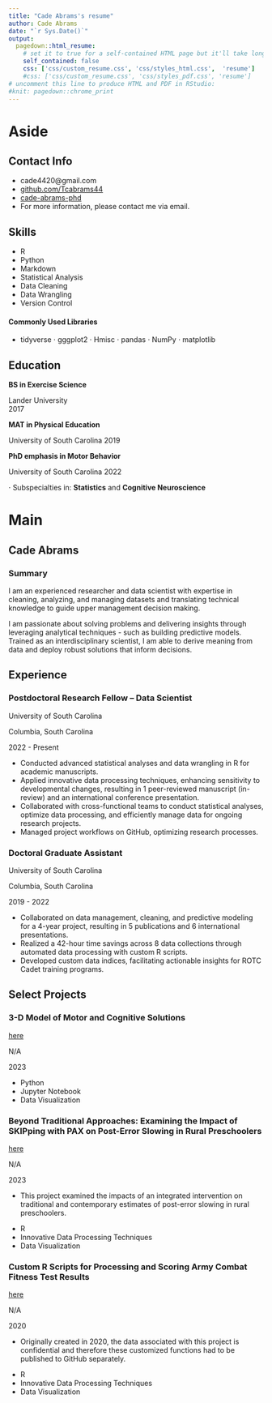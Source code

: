 ```yaml
---
title: "Cade Abrams's resume"
author: Cade Abrams
date: "`r Sys.Date()`"
output:
  pagedown::html_resume:
    # set it to true for a self-contained HTML page but it'll take longer to render
    self_contained: false
    css: ['css/custom_resume.css', 'css/styles_html.css',  'resume']
    #css: ['css/custom_resume.css', 'css/styles_pdf.css', 'resume']
# uncomment this line to produce HTML and PDF in RStudio:
#knit: pagedown::chrome_print
---
```


Aside
================================================================================

Contact Info {#contact}
--------------------------------------------------------------------------------

- <i class="fa fa-envelope"></i> cade4420@gmail.com
- <i class="fa fa-github"></i> [github.com/Tcabrams44](https://github.com/Tcabrams44)
- <i class="fa fa-linkedin"></i> [cade-abrams-phd](https://www.linkedin.com/in/cade-abrams-phd)
- For more information, please contact me via email.


Skills {#skills}
--------------------------------------------------------------------------------
- R
- Python
- Markdown
- Statistical Analysis
- Data Cleaning
- Data Wrangling
- Version Control

#### Commonly Used Libraries
-  tidyverse $\cdot$ gggplot2 $\cdot$ Hmisc $\cdot$ pandas $\cdot$ NumPy $\cdot$ matplotlib

Education {data-icon=graduation-cap data-concise=true}
--------------------------------------------------------------------------------

**BS in Exercise Science**

Lander University  
2017

**MAT in Physical Education**

University of South Carolina 
2019

**PhD emphasis in Motor Behavior**

University of South Carolina 
2022

$\cdot$ Subspecialties in: **Statistics** and **Cognitive Neuroscience**

Main
================================================================================

Cade Abrams {#title}
--------------------------------------------------------------------------------

### Summary

I am an experienced researcher and data scientist with expertise in cleaning, analyzing, and managing datasets and translating technical knowledge to guide upper management decision making.

I am passionate about solving problems and delivering insights through leveraging analytical techniques - such as building predictive models. Trained as an interdisciplinary scientist, I am able to derive meaning from data and deploy robust solutions that inform decisions.

Experience {data-icon=suitcase}
--------------------------------------------------------------------------------

### Postdoctoral Research Fellow -- Data Scientist

University of South Carolina

Columbia, South Carolina

2022 - Present

- Conducted advanced statistical analyses and data wrangling in R for academic manuscripts.
- Applied innovative data processing techniques, enhancing sensitivity to developmental changes, resulting in 1 peer-reviewed manuscript (in-review) and an international conference presentation.
- Collaborated with cross-functional teams to conduct statistical analyses, optimize data processing, and efficiently manage data for ongoing research projects.
- Managed project workflows on GitHub, optimizing research processes.

### Doctoral Graduate Assistant

University of South Carolina

Columbia, South Carolina

2019 - 2022

- Collaborated on data management, cleaning, and predictive modeling for a 4-year project, resulting in 5 publications and 6 international presentations. 
- Realized a 42-hour time savings across 8 data collections through automated data processing with custom R scripts.
- Developed custom data indices, facilitating actionable insights for ROTC Cadet training programs.

Select Projects {data-icon=code data-concise=true}
--------------------------------------------------------------------------------
### 3-D Model of Motor and Cognitive Solutions
<i class="fa fa-github"></i> [here](https://github.com/Tcabrams44/complexity-dual-task-conceptual)

N/A

2023

:::concise
- Python
- Jupyter Notebook
- Data Visualization
:::

### Beyond Traditional Approaches: Examining the Impact of SKIPping with PAX on Post-Error Slowing in Rural Preschoolers
<i class="fa fa-link"></i> [here](https://osf.io/jyzpx/?view_only=24a908b0a4c842b2843f43a4a37bfd73)

N/A

2023

- This project examined the impacts of an integrated intervention on traditional and contemporary estimates of post-error slowing in rural preschoolers.

:::concise
- R
- Innovative Data Processing Techniques
- Data Visualization
:::

### Custom R Scripts for Processing and Scoring Army Combat Fitness Test Results
<i class="fa fa-github"></i> [here](https://osf.io/jyzpx/?view_only=24a908b0a4c842b2843f43a4a37bfd73)

N/A

2020

- Originally created in 2020, the data associated with this project is confidential
and therefore these customized functions had to be published to GitHub separately.

:::concise
- R
- Innovative Data Processing Techniques
- Data Visualization
:::
